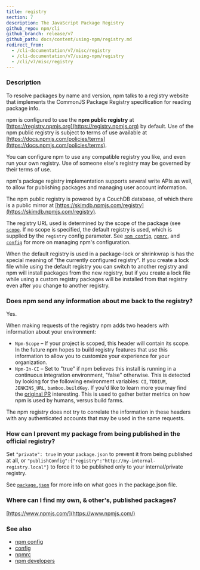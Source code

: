 ```yaml
---
title: registry
section: 7
description: The JavaScript Package Registry
github_repo: npm/cli
github_branch: release/v7
github_path: docs/content/using-npm/registry.md
redirect_from:
  - /cli-documentation/v7/misc/registry
  - /cli-documentation/v7/using-npm/registry
  - /cli/v7/misc/registry
---
```


### Description

To resolve packages by name and version, npm talks to a registry website that implements the CommonJS Package Registry specification for reading package info.

npm is configured to use the **npm public registry** at [https://registry.npmjs.org](https://registry.npmjs.org) by default. Use of the npm public registry is subject to terms of use available at [https://docs.npmjs.com/policies/terms](https://docs.npmjs.com/policies/terms).

You can configure npm to use any compatible registry you like, and even run your own registry. Use of someone else's registry may be governed by their terms of use.

npm's package registry implementation supports several write APIs as well, to allow for publishing packages and managing user account information.

The npm public registry is powered by a CouchDB database, of which there is a public mirror at [https://skimdb.npmjs.com/registry](https://skimdb.npmjs.com/registry).

The registry URL used is determined by the scope of the package (see [`scope`](/cli/v7/using-npm/scope). If no scope is specified, the default registry is used, which is supplied by the `registry` config parameter. See [`npm config`](/cli/v7/commands/npm-config), [`npmrc`](/cli/v7/configuring-npm/npmrc), and [`config`](/cli/v7/using-npm/config) for more on managing npm's configuration.

When the default registry is used in a package-lock or shrinkwrap is has the special meaning of "the currently configured registry". If you create a lock file while using the default registry you can switch to another registry and npm will install packages from the new registry, but if you create a lock file while using a custom registry packages will be installed from that registry even after you change to another registry.

### Does npm send any information about me back to the registry?

Yes.

When making requests of the registry npm adds two headers with information about your environment:

- `Npm-Scope` – If your project is scoped, this header will contain its scope. In the future npm hopes to build registry features that use this information to allow you to customize your experience for your organization.
- `Npm-In-CI` – Set to "true" if npm believes this install is running in a continuous integration environment, "false" otherwise. This is detected by looking for the following environment variables: `CI`, `TDDIUM`, `JENKINS_URL`, `bamboo.buildKey`. If you'd like to learn more you may find the [original PR](https://github.com/npm/npm-registry-client/pull/129) interesting. This is used to gather better metrics on how npm is used by humans, versus build farms.

The npm registry does not try to correlate the information in these headers with any authenticated accounts that may be used in the same requests.

### How can I prevent my package from being published in the official registry?

Set `"private": true` in your `package.json` to prevent it from being published at all, or `"publishConfig":{"registry":"http://my-internal-registry.local"}` to force it to be published only to your internal/private registry.

See [`package.json`](/cli/v7/configuring-npm/package-json) for more info on what goes in the package.json file.

### Where can I find my own, & other's, published packages?

[https://www.npmjs.com/](https://www.npmjs.com/)

### See also

- [npm config](/cli/v7/commands/npm-config)
- [config](/cli/v7/using-npm/config)
- [npmrc](/cli/v7/configuring-npm/npmrc)
- [npm developers](/cli/v7/using-npm/developers)
